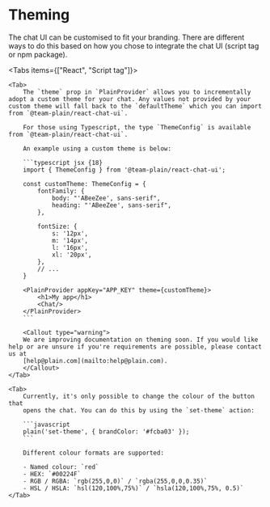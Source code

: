 
# Theming

The chat UI can be customised to fit your branding. There are different ways to do this based on how you chose to
integrate the chat UI (script tag or npm package).

<Tabs items={["React", "Script tag"]}>

    <Tab>
        The `theme` prop in `PlainProvider` allows you to incrementally adopt a custom theme for your chat. Any values not provided by your custom theme will fall back to the `defaultTheme` which you can import from `@team-plain/react-chat-ui`.

        For those using Typescript, the type `ThemeConfig` is available from `@team-plain/react-chat-ui`.

        An example using a custom theme is below:

        ```typescript jsx {18}
        import { ThemeConfig } from '@team-plain/react-chat-ui';

        const customTheme: ThemeConfig = {
            fontFamily: {
                body: "'ABeeZee', sans-serif",
                heading: "'ABeeZee', sans-serif",
            },

            fontSize: {
                s: '12px',
                m: '14px',
                l: '16px',
                xl: '20px',
            },
            // ...
        }

        <PlainProvider appKey="APP_KEY" theme={customTheme}>
            <h1>My app</h1>
            <Chat/>
        </PlainProvider>
        ```

        <Callout type="warning">
        We are improving documentation on theming soon. If you would like help or are unsure if you're requirements are possible, please contact us at
        [help@plain.com](mailto:help@plain.com).
        </Callout>
    </Tab>

    <Tab>
        Currently, it's only possible to change the colour of the button that
        opens the chat. You can do this by using the `set-theme` action:

        ```javascript
        plain('set-theme', { brandColor: '#fcba03' });
        ```

        Different colour formats are supported:

        - Named colour: `red`
        - HEX: `#00224F`
        - RGB / RGBA: `rgb(255,0,0)` / `rgba(255,0,0,0.35)`
        - HSL / HSLA: `hsl(120,100%,75%)` / `hsla(120,100%,75%, 0.5)`
    </Tab>

</Tabs>
